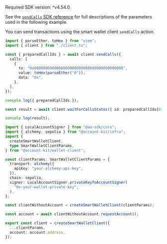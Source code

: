 <Info>Required SDK version: ^v4.54.0</Info>

See the [`sendCalls` SDK reference](/docs/wallets/reference/account-kit/wallet-client/functions/sendCalls) for full descriptions of the parameters used in the following example.

You can send transactions using the smart wallet client `sendCalls` action.

<CodeBlocks>

```ts twoslash title="sendCalls.ts" maxLines=999
import { parseEther, toHex } from "viem";
import { client } from "./client.ts";

const { preparedCallIds } = await client.sendCalls({
  calls: [
    {
      to: "0x0000000000000000000000000000000000000000",
      value: toHex(parseEther("0")),
      data: "0x",
    },
  ],
});

console.log({ preparedCallIds });

const result = await client.waitForCallsStatus({ id: preparedCallIds[0] });

console.log(result);
```

```ts twoslash title="client.ts" maxLines=999
import { LocalAccountSigner } from "@aa-sdk/core";
import { alchemy, sepolia } from "@account-kit/infra";
import {
  createSmartWalletClient,
  type SmartWalletClientParams,
} from "@account-kit/wallet-client";

const clientParams: SmartWalletClientParams = {
  transport: alchemy({
    apiKey: "your-alchemy-api-key",
  }),
  chain: sepolia,
  signer: LocalAccountSigner.privateKeyToAccountSigner(
    "0x-your-wallet-private-key",
  ),
};

const clientWithoutAccount = createSmartWalletClient(clientParams);

const account = await clientWithoutAccount.requestAccount();

export const client = createSmartWalletClient({
  ...clientParams,
  account: account.address,
});
```

</CodeBlocks>
